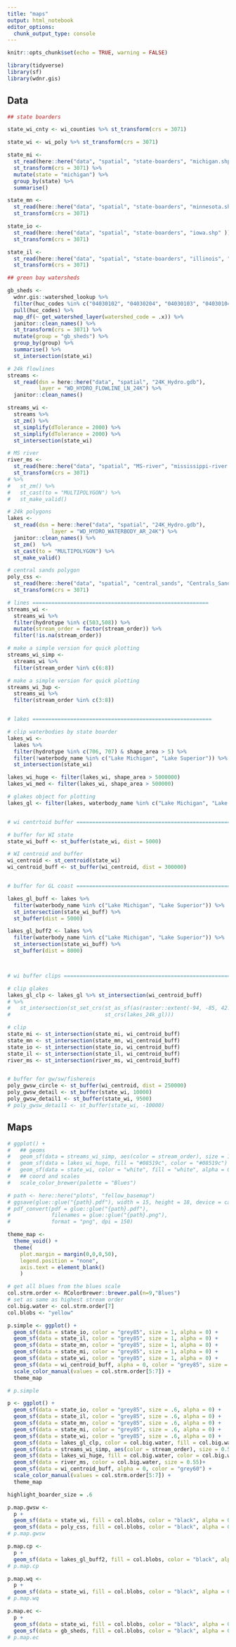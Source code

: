 ---
title: "maps"
output: html_notebook
editor_options: 
  chunk_output_type: console
---

```{r setup, include=FALSE}
knitr::opts_chunk$set(echo = TRUE, warning = FALSE)
```

```{r prep, message=FALSE, warning=FALSE}

library(tidyverse)
library(sf)
library(wdnr.gis)
```

## Data

```{r data}

## state boarders

state_wi_cnty <- wi_counties %>% st_transform(crs = 3071)

state_wi <- wi_poly %>% st_transform(crs = 3071)

state_mi <- 
  st_read(here::here("data", "spatial", "state-boarders", "michigan.shp" )) %>% 
  st_transform(crs = 3071) %>% 
  mutate(state = "michigan") %>% 
  group_by(state) %>% 
  summarise()

state_mn <- 
  st_read(here::here("data", "spatial", "state-boarders", "minnesota.shp" )) %>% 
  st_transform(crs = 3071)

state_io <- 
  st_read(here::here("data", "spatial", "state-boarders", "iowa.shp" )) %>% 
  st_transform(crs = 3071)

state_il <- 
  st_read(here::here("data", "spatial", "state-boarders", "illinois", "IL_BNDY_State_Py.shp" )) %>% 
  st_transform(crs = 3071)

## green bay watersheds

gb_sheds <- 
  wdnr.gis::watershed_lookup %>% 
  filter(huc_codes %in% c("04030102", "04030204", "04030103", "04030104", "04030105", "04030108")) %>% 
  pull(huc_codes) %>% 
  map_df(~ get_watershed_layer(watershed_code = .x)) %>% 
  janitor::clean_names() %>% 
  st_transform(crs = 3071) %>% 
  mutate(group = "gb_sheds") %>% 
  group_by(group) %>% 
  summarise() %>% 
  st_intersection(state_wi) 

# 24k flowlines
streams <- 
  st_read(dsn = here::here("data", "spatial", "24K_Hydro.gdb"), 
          layer = "WD_HYDRO_FLOWLINE_LN_24K") %>% 
  janitor::clean_names() 

streams_wi <- 
  streams %>% 
  st_zm() %>% 
  st_simplify(dTolerance = 2000) %>% 
  st_simplify(dTolerance = 2000) %>% 
  st_intersection(state_wi) 

# MS river
river_ms <- 
  st_read(here::here("data", "spatial", "MS-river", "mississippi-river.shp" )) %>% 
  st_transform(crs = 3071)
# %>% 
#   st_zm() %>% 
#   st_cast(to = "MULTIPOLYGON") %>% 
#   st_make_valid() 

# 24k polygons
lakes <- 
  st_read(dsn = here::here("data", "spatial", "24K_Hydro.gdb"), 
              layer = "WD_HYDRO_WATERBODY_AR_24K") %>% 
  janitor::clean_names() %>% 
  st_zm()  %>% 
  st_cast(to = "MULTIPOLYGON") %>% 
  st_make_valid() 

# central sands polygon
poly_css <- 
  st_read(here::here("data", "spatial", "central_sands", "Centrals_Sands_Boundary.shp")) %>% 
  st_transform(crs = 3071)


```

```{r prep data}
# lines ========================================================
streams_wi <- 
  streams_wi %>% 
  filter(hydrotype %in% c(503,508)) %>%  
  mutate(stream_order = factor(stream_order)) %>%
  filter(!is.na(stream_order))  

# make a simple version for quick plotting
streams_wi_simp <- 
  streams_wi %>% 
  filter(stream_order %in% c(6:8)) 

# make a simple version for quick plotting
streams_wi_3up <- 
  streams_wi %>% 
  filter(stream_order %in% c(3:8)) 


# lakes =========================================================

# clip waterbodies by state boarder
lakes_wi <-
  lakes %>% 
  filter(hydrotype %in% c(706, 707) & shape_area > 5) %>% 
  filter(!waterbody_name %in% c("Lake Michigan", "Lake Superior")) %>% 
  st_intersection(state_wi)

lakes_wi_huge <- filter(lakes_wi, shape_area > 5000000)
lakes_wi_med <- filter(lakes_wi, shape_area > 500000)

# glakes object for plotting
lakes_gl <- filter(lakes, waterbody_name %in% c("Lake Michigan", "Lake Superior"))


# wi centrtoid buffer =========================================================

# buffer for WI state
state_wi_buff <- st_buffer(state_wi, dist = 5000)

# WI centroid and buffer
wi_centroid <- st_centroid(state_wi)
wi_centroid_buff <- st_buffer(wi_centroid, dist = 300000) 


# buffer for GL coast =========================================================

lakes_gl_buff <- lakes %>%
  filter(waterbody_name %in% c("Lake Michigan", "Lake Superior")) %>% 
  st_intersection(state_wi_buff) %>%
  st_buffer(dist = 5000)

lakes_gl_buff2 <- lakes %>%
  filter(waterbody_name %in% c("Lake Michigan", "Lake Superior")) %>% 
  st_intersection(state_wi_buff) %>% 
  st_buffer(dist = 8000)



# wi buffer clips =========================================================

# clip glakes
lakes_gl_clp <- lakes_gl %>% st_intersection(wi_centroid_buff)
# %>%
#   st_intersection(st_set_crs(st_as_sf(as(raster::extent(-94, -85, 42.49628, 50), "SpatialPolygons")),
#                              st_crs(lakes_24k_gl)))

# clip 
state_mi <- st_intersection(state_mi, wi_centroid_buff)
state_mn <- st_intersection(state_mn, wi_centroid_buff)
state_io <- st_intersection(state_io, wi_centroid_buff)
state_il <- st_intersection(state_il, wi_centroid_buff)
river_ms <- st_intersection(river_ms, wi_centroid_buff)


# buffer for gw/sw/fishereis
poly_gwsw_circle <- st_buffer(wi_centroid, dist = 250000) 
poly_gwsw_detail <- st_buffer(state_wi, 10000)
poly_gwsw_detail1 <- st_buffer(state_wi, 9500)
# poly_gwsw_detail1 <- st_buffer(state_wi, -10000)

```

## Maps

```{r testmap}
# ggplot() + 
#   ## geoms
#   geom_sf(data = streams_wi_simp, aes(color = stream_order), size = 1) +
#   geom_sf(data = lakes_wi_huge, fill = "#08519c", color = "#08519c") +
#   geom_sf(data = state_wi, color = "white", fill = "white", alpha = 0) +
#   ## coord and scales
#   scale_color_brewer(palette = "Blues") 

# path <- here::here("plots", "fellow_basemap")
# ggsave(glue::glue("{path}.pdf"), width = 15, height = 18, device = cairo_pdf)
# pdf_convert(pdf = glue::glue("{path}.pdf"), 
#             filenames = glue::glue("{path}.png"),
#             format = "png", dpi = 150)
```

```{r make-map-theme}
theme_map <- 
  theme_void() + 
  theme(
    plot.margin = margin(0,0,0,50), 
    legend.position = "none",
    axis.text = element_blank()
    )

# get all blues from the blues scale
col.strm.order <- RColorBrewer::brewer.pal(n=9,"Blues")
# set as same as highest stream order
col.big.water <- col.strm.order[7]
col.blobs <- "yellow"
```

```{r basemap-simple}
p.simple <- ggplot() +
  geom_sf(data = state_io, color = "grey85", size = 1, alpha = 0) +
  geom_sf(data = state_il, color = "grey85", size = 1, alpha = 0) +
  geom_sf(data = state_mn, color = "grey85", size = 1, alpha = 0) +
  geom_sf(data = state_mi, color = "grey85", size = 1, alpha = 0) +
  geom_sf(data = state_wi, color = "grey85", size = 1, alpha = 0) +
  geom_sf(data = wi_centroid_buff, alpha = 0, color = "grey85", size = 1.75) + 
  scale_color_manual(values = col.strm.order[5:7]) +
  theme_map

# p.simple
```

```{r basemap-full}

p <- ggplot() +
  geom_sf(data = state_io, color = "grey85", size = .6, alpha = 0) +
  geom_sf(data = state_il, color = "grey85", size = .6, alpha = 0) +
  geom_sf(data = state_mn, color = "grey85", size = .6, alpha = 0) +
  geom_sf(data = state_mi, color = "grey85", size = .6, alpha = 0) +
  geom_sf(data = state_wi, color = "grey85", size = .6, alpha = 0) +
  geom_sf(data = lakes_gl_clp, color = col.big.water, fill = col.big.water) +
  geom_sf(data = streams_wi_simp, aes(color = stream_order), size = 0.5) +
  geom_sf(data = lakes_wi_huge, fill = col.big.water, color = col.big.water) +
  geom_sf(data = river_ms, color = col.big.water, size = 0.55)+
  geom_sf(data = wi_centroid_buff, alpha = 0, color = "grey60") + 
  scale_color_manual(values = col.strm.order[5:7]) +
  theme_map

```

```{r make-plots}
highlight_boarder_size = .6

p.map.gwsw <- 
  p +
  geom_sf(data = state_wi, fill = col.blobs, color = "black", alpha = 0.3, size = highlight_boarder_size) +
  geom_sf(data = poly_css, fill = col.blobs, color = "black", alpha = 0.3, size = highlight_boarder_size)
# p.map.gwsw

p.map.cp <- 
  p +
  geom_sf(data = lakes_gl_buff2, fill = col.blobs, color = "black", alpha = 0.9, size = highlight_boarder_size)
# p.map.cp

p.map.wq <- 
  p +
  geom_sf(data = state_wi, fill = col.blobs, color = "black", alpha = 0.3, size = highlight_boarder_size) 
# p.map.wq

p.map.ec <- 
  p +
  geom_sf(data = state_wi, fill = col.blobs, color = "black", alpha = 0.3, size = highlight_boarder_size) + 
  geom_sf(data = gb_sheds, fill = col.blobs, color = "black", alpha = 0.3, size = highlight_boarder_size)
# p.map.ec

```

